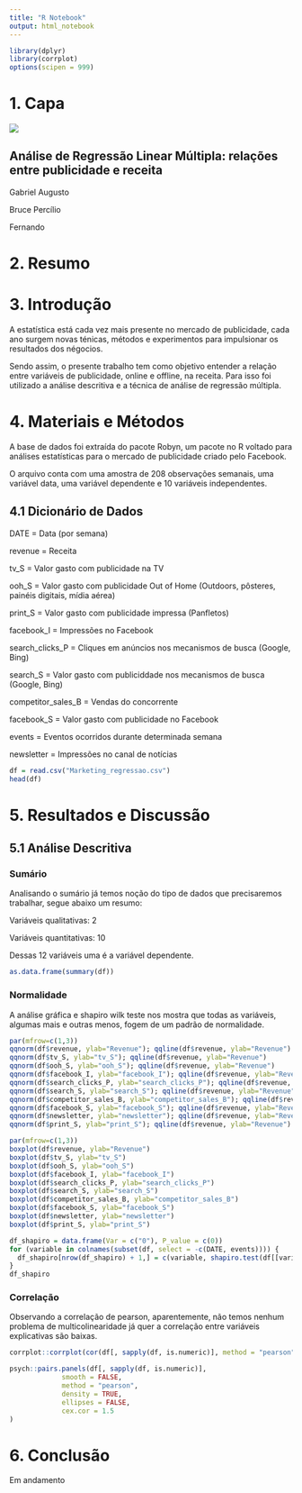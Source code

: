 ```yaml
---
title: "R Notebook"
output: html_notebook
---
```


```r
library(dplyr)
library(corrplot)
options(scipen = 999)
```

# **1. Capa**

![](lightweight_mmm.png)

## **Análise de Regressão Linear Múltipla: relações entre publicidade e receita**

Gabriel Augusto

Bruce Percílio

Fernando

# **2. Resumo**

# **3. Introdução**

A estatística está cada vez mais presente no mercado de publicidade, cada ano surgem novas ténicas, métodos e experimentos para impulsionar os resultados dos négocios.

Sendo assim, o presente trabalho tem como objetivo entender a relação entre variáveis de publicidade, online e offline, na receita. Para isso foi utilizado a análise descritiva e a técnica de análise de regressão múltipla.

# **4. Materiais e Métodos**

A base de dados foi extraída do pacote Robyn, um pacote no R voltado para análises estatísticas para o mercado de publicidade criado pelo Facebook.

O arquivo conta com uma amostra de 208 observações semanais, uma variável data, uma variável dependente e 10 variáveis independentes.

## **4.1 Dicionário de Dados**

DATE = Data (por semana)

revenue = Receita

tv_S = Valor gasto com publicidade na TV

ooh_S = Valor gasto com publicidade Out of Home (Outdoors, pôsteres, painéis digitais, mídia aérea)

print_S = Valor gasto com publicidade impressa (Panfletos)

facebook_I = Impressões no Facebook

search_clicks_P = Cliques em anúncios nos mecanismos de busca (Google, Bing)

search_S = Valor gasto com publiciddade nos mecanismos de busca (Google, Bing)

competitor_sales_B = Vendas do concorrente

facebook_S = Valor gasto com publicidade no Facebook

events = Eventos ocorridos durante determinada semana

newsletter = Impressões no canal de notícias

```r
df = read.csv("Marketing_regressao.csv")
head(df)
```

# **5. Resultados e Discussão**

## **5.1 Análise Descritiva**

### Sumário

Analisando o sumário já temos noção do tipo de dados que precisaremos trabalhar, segue abaixo um resumo:

Variáveis qualitativas: 2

Variáveis quantitativas: 10

Dessas 12 variáveis uma é a variável dependente.

```r
as.data.frame(summary(df))
```

### Normalidade

A análise gráfica e shapiro wilk teste nos mostra que todas as variáveis, algumas mais e outras menos, fogem de um padrão de normalidade.

```r
par(mfrow=c(1,3))
qqnorm(df$revenue, ylab="Revenue"); qqline(df$revenue, ylab="Revenue")
qqnorm(df$tv_S, ylab="tv_S"); qqline(df$revenue, ylab="Revenue")
qqnorm(df$ooh_S, ylab="ooh_S"); qqline(df$revenue, ylab="Revenue")
qqnorm(df$facebook_I, ylab="facebook_I"); qqline(df$revenue, ylab="Revenue")
qqnorm(df$search_clicks_P, ylab="search_clicks_P"); qqline(df$revenue, ylab="Revenue")
qqnorm(df$search_S, ylab="search_S"); qqline(df$revenue, ylab="Revenue")
qqnorm(df$competitor_sales_B, ylab="competitor_sales_B"); qqline(df$revenue, ylab="Revenue")
qqnorm(df$facebook_S, ylab="facebook_S"); qqline(df$revenue, ylab="Revenue")
qqnorm(df$newsletter, ylab="newsletter"); qqline(df$revenue, ylab="Revenue")
qqnorm(df$print_S, ylab="print_S"); qqline(df$revenue, ylab="Revenue")
```

```r
par(mfrow=c(1,3))
boxplot(df$revenue, ylab="Revenue")
boxplot(df$tv_S, ylab="tv_S")
boxplot(df$ooh_S, ylab="ooh_S")
boxplot(df$facebook_I, ylab="facebook_I")
boxplot(df$search_clicks_P, ylab="search_clicks_P")
boxplot(df$search_S, ylab="search_S")
boxplot(df$competitor_sales_B, ylab="competitor_sales_B")
boxplot(df$facebook_S, ylab="facebook_S")
boxplot(df$newsletter, ylab="newsletter")
boxplot(df$print_S, ylab="print_S")
```

```r
df_shapiro = data.frame(Var = c("0"), P_value = c(0))
for (variable in colnames(subset(df, select = -c(DATE, events)))) {
  df_shapiro[nrow(df_shapiro) + 1,] = c(variable, shapiro.test(df[[variable]])[2])
}
df_shapiro
```

### Correlação

Observando a correlação de pearson, aparentemente, não temos nenhum problema de multicolinearidade já quer a correlação entre variáveis explicativas são baixas.

```r

corrplot::corrplot(cor(df[, sapply(df, is.numeric)], method = "pearson"), method = 'number', type = 'lower', number.cex = 0.5, col=colorRampPalette(c("red","gray","blue"))(200))
```

```r

psych::pairs.panels(df[, sapply(df, is.numeric)], 
             smooth = FALSE,
             method = "pearson",
             density = TRUE,
             ellipses = FALSE,
             cex.cor = 1.5
) 
```

# **6. Conclusão**

Em andamento
